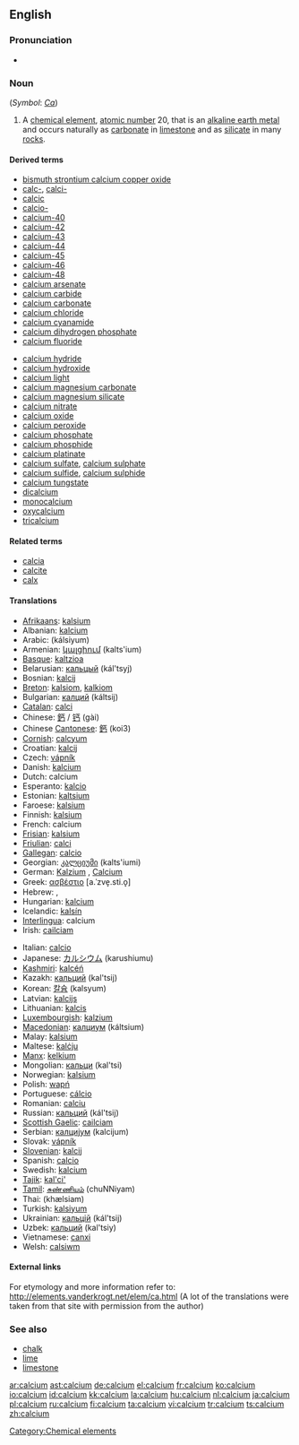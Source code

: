 ==English==
{{elements|Ca|potassium|K|scandium|Sc}}

===Pronunciation===
* {{audio|en-us-calcium.ogg|Audio (US)}}

===Noun===
{{wikipedia}}
{{en-noun|-}} (''Symbol'': ''[[Ca]]'')

# A [[chemical element]], [[atomic number]] 20, that is an [[alkaline earth metal]] and occurs naturally as [[carbonate]] in [[limestone]] and as [[silicate]] in many [[rock]]s.

====Derived terms====
{{top2}}
* [[bismuth strontium calcium copper oxide]]
* [[calc-]], [[calci-]]
* [[calcic]]
* [[calcio-]]
* [[calcium-40]]
* [[calcium-42]]
* [[calcium-43]]
* [[calcium-44]]
* [[calcium-45]]
* [[calcium-46]]
* [[calcium-48]]
* [[calcium arsenate]]
* [[calcium carbide]]
* [[calcium carbonate]]
* [[calcium chloride]]
* [[calcium cyanamide]]
* [[calcium dihydrogen phosphate]]
* [[calcium fluoride]]
{{mid2}}
* [[calcium hydride]]
* [[calcium hydroxide]]
* [[calcium light]]
* [[calcium magnesium carbonate]]
* [[calcium magnesium silicate]]
* [[calcium nitrate]]
* [[calcium oxide]]
* [[calcium peroxide]]
* [[calcium phosphate]]
* [[calcium phosphide]]
* [[calcium platinate]]
* [[calcium sulfate]], [[calcium sulphate]]
* [[calcium sulfide]], [[calcium sulphide]]
* [[calcium tungstate]]
* [[dicalcium]]
* [[monocalcium]]
* [[oxycalcium]]
* [[tricalcium]]
{{bottom}}

====Related terms====
* [[calcia]]
* [[calcite]]
* [[calx]]

====Translations====
{{trans-top|chemical element of atomic number 20}}
* [[Afrikaans]]: [[kalsium]]
* Albanian: [[kalcium]]
* Arabic: {{Arab|[[كلسيوم]]}} (kálsiyum) {{m}}
* Armenian: [[կալցիում]] (kalts'ium)
* [[Basque]]: [[kaltzioa]]
* Belarusian: [[кальцый]] (kál'tsyj) {{m}}
* Bosnian: [[kalcij]]
* [[Breton]]: [[kalsiom]], [[kalkiom]] {{m}}
* Bulgarian: [[калций]] (káltsij) {{m}}
* [[Catalan]]: [[calci]]
* Chinese: [[鈣]] / [[钙]] (gài)
* Chinese [[Cantonese]]: [[鈣]] (koi3)
* [[Cornish]]: [[calcyum]]
* Croatian: [[kalcij]]
* Czech: [[vápník]]
* Danish: [[kalcium]]
* Dutch: calcium {{n}}
* Esperanto: [[kalcio]]
* Estonian: [[kaltsium]]
* Faroese: [[kalsium]]
* Finnish: [[kalsium]]
* French: calcium {{m}}
* [[Frisian]]: [[kalsium]]
* [[Friulian]]: [[calci]]
* [[Gallegan]]: [[calcio]]
* Georgian: [[კალციუმი]] (kalts'iumi)
* German: [[Kalzium]] {{n}}, [[Calcium]] {{n}}
* Greek: [[ασβέστιο]] [a.ˈzve̞.sti.o̞] {{n}}
* Hebrew: {{he-translation|סידן|sidán}}, {{he-translation|קלציום|qáltzium}}
* Hungarian: [[kalcium]]
* Icelandic: [[kalsín]]
* [[Interlingua]]: calcium
* Irish: [[cailciam]]
{{trans-mid}}
* Italian: [[calcio]] {{m}}
* Japanese: [[カルシウム]] (karushiumu)
* [[Kashmiri]]: [[kalcéń]]
* Kazakh: [[кальций]] (kal'tsij)
* Korean: [[칼슘]] (kalsyum)
* Latvian: [[kalcijs]]
* Lithuanian: [[kalcis]]
* [[Luxembourgish]]: [[kalzium]]
* [[Macedonian]]: [[калциум]] (káltsium) {{m}}
* Malay: [[kalsium]]
* Maltese: [[kalċju]]
* [[Manx]]: [[kelkium]]
* Mongolian: [[кальци]] (kal'tsi)
* Norwegian: [[kalsium]]
* Polish: [[wapń]] {{m}}
* Portuguese: [[cálcio]] {{m}}
* Romanian: [[calciu]] {{n}}
* Russian: [[кальций]] (kál'tsij) {{m}}
* [[Scottish Gaelic]]: [[cailciam]]
* Serbian: [[калциjум]] (kalcijum) {{m}}
* Slovak: [[vápník]]
* [[Slovenian]]: [[kalcij]]
* Spanish: [[calcio]] {{m}}
* Swedish: [[kalcium]]
* [[Tajik]]: [[kal'ci']]
* [[Tamil]]: [[சுண்ணியம்]] (chuNNiyam)
* Thai: {{Thai|[[แคลเซียม]]}} (khælsiam)
* Turkish: [[kalsiyum]]
* Ukrainian: [[кальцiй]] (kál'tsij) {{m}}
* Uzbek: [[кальций]] (kal'tsiy)
* Vietnamese: [[canxi]]
* Welsh: [[calsiwm]]
{{trans-bottom}}

====External links====
{{Wikisource1911Enc|Calcium}}

For etymology and more information refer to:
http://elements.vanderkrogt.net/elem/ca.html
(A lot of the translations were taken from that site with permission from the author)

===See also===
* [[chalk]]
* [[lime]]
* [[limestone]]

[[Category:Chemical elements]]

[[ar:calcium]]
[[ast:calcium]]
[[de:calcium]]
[[el:calcium]]
[[fr:calcium]]
[[ko:calcium]]
[[io:calcium]]
[[id:calcium]]
[[kk:calcium]]
[[la:calcium]]
[[hu:calcium]]
[[nl:calcium]]
[[ja:calcium]]
[[pl:calcium]]
[[ru:calcium]]
[[fi:calcium]]
[[ta:calcium]]
[[vi:calcium]]
[[tr:calcium]]
[[ts:calcium]]
[[zh:calcium]]